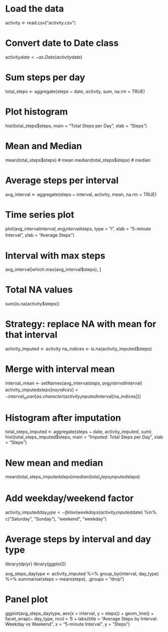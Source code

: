 # Load the data
activity <- read.csv("activity.csv")

# Convert date to Date class
activity$date <- as.Date(activity$date)

# Sum steps per day
total_steps <- aggregate(steps ~ date, activity, sum, na.rm = TRUE)

# Plot histogram
hist(total_steps$steps, main = "Total Steps per Day", xlab = "Steps")

# Mean and Median
mean(total_steps$steps)   # mean
median(total_steps$steps) # median

# Average steps per interval
avg_interval <- aggregate(steps ~ interval, activity, mean, na.rm = TRUE)

# Time series plot
plot(avg_interval$interval, avg_interval$steps, type = "l",
     xlab = "5-minute Interval", ylab = "Average Steps")

# Interval with max steps
avg_interval[which.max(avg_interval$steps), ]

# Total NA values
sum(is.na(activity$steps))

# Strategy: replace NA with mean for that interval
activity_imputed <- activity
na_indices <- is.na(activity_imputed$steps)

# Merge with interval mean
interval_mean <- setNames(avg_interval$steps, avg_interval$interval)
activity_imputed$steps[na_indices] <- interval_mean[as.character(activity_imputed$interval[na_indices])]

# Histogram after imputation
total_steps_imputed <- aggregate(steps ~ date, activity_imputed, sum)
hist(total_steps_imputed$steps, main = "Imputed: Total Steps per Day", xlab = "Steps")

# New mean and median
mean(total_steps_imputed$steps)
median(total_steps_imputed$steps)

# Add weekday/weekend factor
activity_imputed$day_type <- ifelse(weekdays(activity_imputed$date) %in% c("Saturday", "Sunday"),
                                    "weekend", "weekday")

# Average steps by interval and day type
library(dplyr)
library(ggplot2)

avg_steps_daytype <- activity_imputed %>%
  group_by(interval, day_type) %>%
  summarise(steps = mean(steps), .groups = "drop")

# Panel plot
ggplot(avg_steps_daytype, aes(x = interval, y = steps)) +
  geom_line() +
  facet_wrap(~ day_type, ncol = 1) +
  labs(title = "Average Steps by Interval: Weekday vs Weekend",
       x = "5-minute Interval", y = "Steps")
